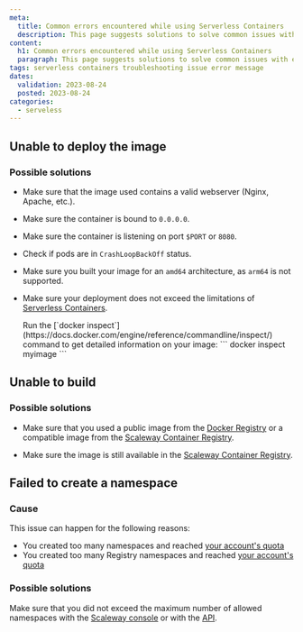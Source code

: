 ```yaml
---
meta:
  title: Common errors encountered while using Serverless Containers
  description: This page suggests solutions to solve common issues with error messages while using Serverless Containers
content:
  h1: Common errors encountered while using Serverless Containers
  paragraph: This page suggests solutions to solve common issues with error messages while using Serverless Containers
tags: serverless containers troubleshooting issue error message
dates:
  validation: 2023-08-24
  posted: 2023-08-24
categories:
  - serveless
---
```


## Unable to deploy the image

### Possible solutions

- Make sure that the image used contains a valid webserver (Nginx, Apache, etc.).

- Make sure the container is bound to `0.0.0.0`.

- Make sure the container is listening on port `$PORT` or `8080`.

- Check if pods are in `CrashLoopBackOff` status.

- Make sure you built your image for an `amd64` architecture, as `arm64` is not supported.

- Make sure your deployment does not exceed the limitations of [Serverless Containers](/serverless/containers/reference-content/containers-limitations/).

  <Message type="tip">
    Run the [`docker inspect`](https://docs.docker.com/engine/reference/commandline/inspect/) command to get detailed information on your image:
    ```
    docker inspect myimage
    ```
  </Message>

## Unable to build

### Possible solutions

- Make sure that you used a public image from the [Docker Registry](https://docs.docker.com/registry/) or a compatible image from the [Scaleway Container Registry](/serverless/containers/how-to/deploy-a-container-from-scaleway-container-registry/).

- Make sure the image is still available in the [Scaleway Container Registry](/containers/container-registry/concepts/#container-registry).

## Failed to create a namespace

### Cause

This issue can happen for the following reasons: 

- You created too many namespaces and reached [your account's quota](/console/account/reference-content/organization-quotas/#serverless-containers)
- You created too many Registry namespaces and reached [your account's quota](/console/account/reference-content/organization-quotas/#container-registry)

### Possible solutions

Make sure that you did not exceed the maximum number of allowed namespaces with the [Scaleway console](https://console.scaleway.com/) or with the [API](https://www.scaleway.com/en/developers/api/serverless-containers/#path-namespaces-list-all-your-namespaces).

